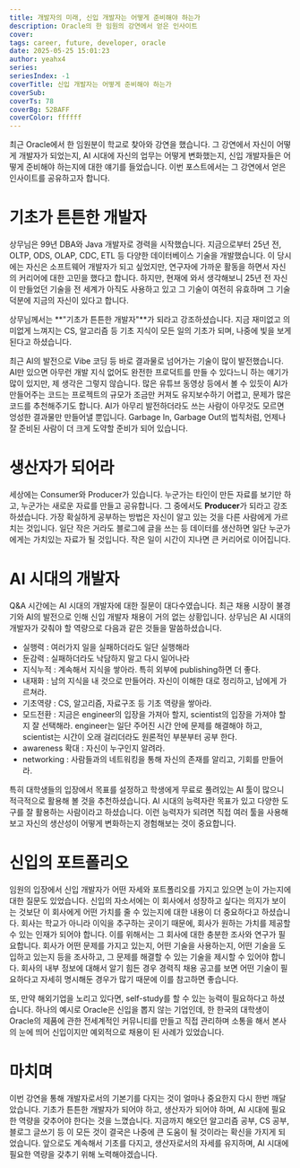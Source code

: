 ```yaml
---
title: 개발자의 미래, 신입 개발자는 어떻게 준비해야 하는가
description: Oracle의 한 임원의 강연에서 얻은 인사이트
cover:
tags: career, future, developer, oracle
date: 2025-05-25 15:01:23
author: yeahx4
series: 
seriesIndex: -1
coverTitle: 신입 개발자는 어떻게 준비해야 하는가
coverSub: 
coverTs: 78
coverBg: 52BAFF
coverColor: ffffff
---
```


최근 Oracle에서 한 임원분이 학교로 찾아와 강연을 했습니다. 그 강연에서 자신이 어떻게 개발자가 되었는지,
AI 시대에 자신의 업무는 어떻게 변화했는지, 신입 개발자들은 어떻게 준비해야 하는지에 대한 얘기를 들었습니다.
이번 포스트에서는 그 강연에서 얻은 인사이트를 공유하고자 합니다.

# 기초가 튼튼한 개발자

상무님은 99년 DBA와 Java 개발자로 경력을 시작했습니다. 지금으로부터 25년 전,
OLTP, ODS, OLAP, CDC, ETL 등 다양한 데이터베이스 기술을 개발했습니다.
이 당시에는 자신은 소프트웨어 개발자가 되고 싶었지만, 연구자에 가까운 활동을 하면서
자신의 커리어에 대한 고민을 했다고 합니다. 하지만, 현재에 와서 생각해보니 25년 전
자신이 만들었던 기술을 전 세계가 아직도 사용하고 있고 그 기술이 여전히 유효하며 그 기술
덕분에 지금의 자신이 있다고 합니다.

상무님께서는 **"기초가 튼튼한 개발자"**가 되라고 강조하셨습니다.
지금 재미없고 의미없게 느껴지는 CS, 알고리즘 등 기초 지식이 모든 일의 기초가 되며, 나중에
빛을 보게 된다고 하셨습니다.

최근 AI의 발전으로 Vibe 코딩 등 바로 결과물로 넘어가는 기술이 많이 발전했습니다. AI만 있으면
아무런 개발 지식 없어도 완전한 프로덕트를 만들 수 있다느니 하는 얘기가 많이 있지만, 제 생각은
그렇지 않습니다. 많은 유튜브 동영상 등에서 볼 수 있듯이 AI가 만들어주는 코드는
프로젝트의 규모가 조금만 커져도 유지보수하기 어렵고, 문제가 많은 코드를 추천해주기도 합니다.
AI가 아무리 발전하더라도 쓰는 사람이 아무것도 모르면 엉성한 결과물만 만들어낼 뿐입니다.
Garbage In, Garbage Out의 법칙처럼, 언제나 잘 준비된 사람이 더 크게 도약할 준비가
되어 있습니다.


# 생산자가 되어라

세상에는 Consumer와 Producer가 있습니다. 누군가는 타인이 만든 자료를 보기만 하고,
누군가는 새로운 자료를 만들고 공유합니다. 그 중에서도 **Producer**가 되라고 강조하셨습니다.
가장 확실하게 공부하는 방법은 자신이 알고 있는 것을 다른 사람에게 가르치는 것입니다.
일단 작은 거라도 블로그에 글을 쓰는 등 데이터를 생산하면 일단 누군가에게는 가치있는 자료가 될
것입니다. 작은 일이 시간이 지나면 큰 커리어로 이어집니다.

# AI 시대의 개발자

Q&A 시간에는 AI 시대의 개발자에 대한 질문이 대다수였습니다. 최근 채용 시장이 불경기와 AI의
발전으로 인해 신입 개발자 채용이 거의 없는 상황입니다. 상무님은 AI 시대의 개발자가 갖춰야
할 역량으로 다음과 같은 것들을 말씀하셨습니다.

- 실행력 : 여러가지 일을 실패하더라도 일단 실행해라
- 둔감력 : 실패하더라도 낙담하지 말고 다시 일어나라
- 지식누적 : 계속해서 지식을 쌓아라. 특히 외부에 publishing하면 더 좋다.
- 내재화 : 남의 지식을 내 것으로 만들어라. 자신이 이해한 대로 정리하고, 남에게 가르쳐라.
- 기초역량 : CS, 알고리즘, 자료구조 등 기초 역량을 쌓아라.
- 모드전환 : 지금은 engineer의 입장을 가져아 할지, scientist의 입장을 가져야 할지 잘
  선택해라. engineer는 일단 주어진 시간 안에 문제를 해결해야 하고, scientist는
  시간이 오래 걸리더라도 원론적인 부분부터 공부 한다.
- awareness 확대 : 자신이 누구인지 알려라.
- networking : 사람들과의 네트워킹을 통해 자신의 존재를 알리고, 기회를 만들어라.
  
특히 대학생들의 입장에서 목표를 설정하고 학생에게 무료로 풀려있는 AI 툴이 많으니
적극적으로 활용해 볼 것을 추천하셨습니다. AI 시대의 능력자란 목표가 있고 다양한 도구를
잘 활용하는 사람이라고 하셨습니다. 이런 능력자가 되려면 직접 여러 툴을 사용해보고 자신의
생산성이 어떻게 변화하는지 경험해보는 것이 중요합니다.

# 신입의 포트폴리오

임원의 입장에서 신입 개발자가 어떤 자세와 포트폴리오를 가지고 있으면 눈이 가는지에 대한
질문도 있었습니다. 신입의 자소서에는 이 회사에서 성장하고 싶다는 의지가 보이는 것보단
이 회사에게 어떤 가치를 줄 수 있는지에 대한 내용이 더 중요하다고 하셨습니다.
회사는 학교가 아니라 이익을 추구하는 곳이기 때문에, 회사가 원하는 가치를
제공할 수 있는 인재가 되어야 합니다. 이를 위해서는 그 회사에 대한 충분한 조사와 연구가
필요합니다. 회사가 어떤 문제를 가지고 있는지, 어떤 기술을 사용하는지,
어떤 기술을 도입하고 있는지 등을 조사하고, 그 문제를 해결할 수 있는 기술을
제시할 수 있어야 합니다. 회사의 내부 정보에 대해서 알기 힘든 경우 경력직 채용 공고를 보면
어떤 기술이 필요하다고 자세히 명시해둔 경우가 많기 때문에 이를 참고하면 좋습니다.

또, 만약 해외기업을 노리고 있다면, self-study를 할 수 있는 능력이 필요하다고 하셨습니다.
하나의 예시로 Oracle은 신입을 뽑지 않는 기업인데, 한 한국의 대학생이 Oracle의 제품에 관한
전세계적인 커뮤니티를 만들고 직접 관리하며 소통을 해서 본사의 눈에 띄어 신입이지만 예외적으로
채용이 된 사례가 있었습니다.

# 마치며

이번 강연을 통해 개발자로서의 기본기를 다지는 것이 얼마나 중요한지 다시 한번 깨달았습니다.
기초가 튼튼한 개발자가 되어야 하고, 생산자가 되어야 하며, AI 시대에 필요한 역량을
갖추어야 한다는 것을 느꼈습니다. 지금까지 해오던 알고리즘 공부, CS 공부, 블로그 글쓰기 등
이 모든 것이 결국은 나중에 큰 도움이 될 것이라는 확신을 가지게 되었습니다.
앞으로도 계속해서 기초를 다지고, 생산자로서의 자세를 유지하며, AI 시대에 필요한 역량을
갖추기 위해 노력해야겠습니다.
